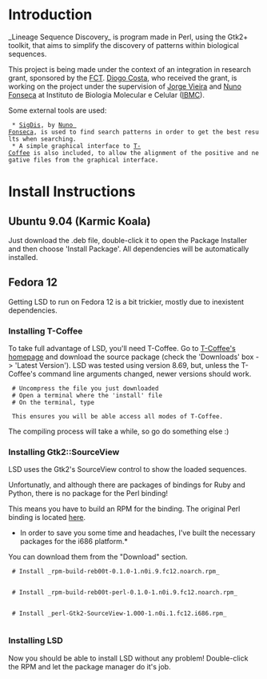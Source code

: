 =Introduction=
_Lineage Sequence Discovery_ is program made in Perl, using the Gtk2+ toolkit, that aims to simplify the discovery of patterns within biological sequences.

This project is being made under the context of an integration in research grant, sponsored by the [http://alfa.fct.mctes.pt/ FCT]. [http://diogocosta.pt.tl/ Diogo Costa], who received the grant, is working on the project under the supervision of [mailto:jbvieira@ibmc.up.pt Jorge Vieira] and [mailto:nf@ibmc.up.pt Nuno Fonseca] at Instituto de Biologia Molecular e Celular ([http://www.ibmc.up.pt/ IBMC]).

Some external tools are used:
  * [http://cracs.fc.up.pt/~nf/projects/sigdis/ SigDis], by [http://cracs.fc.up.pt/~nf/ Nuno Fonseca], is used to find search patterns in order to get the best results when searching.
  * A simple graphical interface to [http://www.tcoffee.org/Projects_home_page/t_coffee_home_page.html T-Coffee] is also included, to allow the alignment of the positive and negative files from the graphical interface.

=Install Instructions=
==Ubuntu 9.04 (Karmic Koala)==
Just download the .deb file, double-click it to open the Package Installer and then choose 'Install Package'. All dependencies will be automatically installed.

==Fedora 12==
Getting LSD to run on Fedora 12 is a bit trickier, mostly due to inexistent dependencies.

===Installing T-Coffee===
To take full advantage of LSD, you'll need T-Coffee.
Go to [http://www.tcoffee.org/Projects_home_page/t_coffee_home_page.html T-Coffee's homepage] and download the source package (check the 'Downloads' box -> 'Latest Version'). LSD was tested using version 8.69, but, unless the T-Coffee's command line arguments changed, newer versions should work.
  # Uncompress the file you just downloaded
  # Open a terminal where the 'install' file
  # On the terminal, type
    {{{sudo ./install all}}}
  This ensures you will be able access all modes of T-Coffee.

The compiling process will take a while, so go do something else :)

===Installing Gtk2::SourceView===
LSD uses the Gtk2's SourceView control to show the loaded sequences.

Unfortunatly, and although there are packages of bindings for Ruby and Python, there is no package for the Perl binding!

This means you have to build an RPM for the binding. 
The original Perl binding is located [http://search.cpan.org/~EBASSI/Gtk2-SourceView-1.000/SourceView.pm here].

*In order to save you some time and headaches, I've built the necessary packages for the i686 platform.* 
You can download them from the "Download" section.

  # Install _rpm-build-reb00t-0.1.0-1.n0i.9.fc12.noarch.rpm_
    {{{sudo yum -y --nogpgcheck install rpm-build-reb00t-0.1.0-1.n0i.9.fc12.noarch.rpm}}}

  # Install _rpm-build-reb00t-perl-0.1.0-1.n0i.9.fc12.noarch.rpm_
    {{{sudo yum -y --nogpgcheck install rpm-build-reb00t-perl-0.1.0-1.n0i.9.fc12.noarch.rpm}}}

  # Install _perl-Gtk2-SourceView-1.000-1.n0i.1.fc12.i686.rpm_
    {{{sudo yum -y --nogpgcheck install perl-Gtk2-SourceView-1.000-1.n0i.1.fc12.i686.rpm}}}

===Installing LSD===

Now you should be able to install LSD without any problem!
Double-click the RPM and let the package manager do it's job.